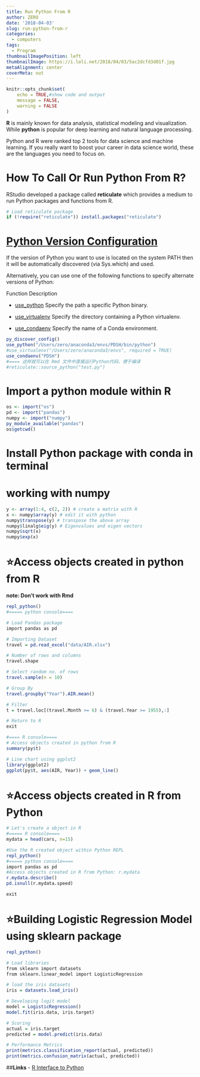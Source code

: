 ```yaml
---
title: Run Python From R
author: ZERO
date: '2018-04-03'
slug: run-python-from-r
categories:
  - computers
tags:
  - Program
thumbnailImagePosition: left
thumbnailImage: https://i.loli.net/2018/04/03/5ac2dcfd3d01f.jpg
metaAlignment: center
coverMeta: out
---
```

```r
knitr::opts_chunk$set(
	echo = TRUE,#show code and output
	message = FALSE,
	warning = FALSE
)
```

**R** is mainly known for data analysis, statistical modeling and visualization. While **python** is popular for deep learning and natural language processing.

Python and R were ranked top 2 tools for data science and machine learning.
If you really want to boost your career in data science world, these are the languages you need to focus on.

# **How To Call Or Run Python From R?**

RStudio developed a package called **reticulate** which provides a medium to run Python packages and functions from R.

```r
# Load reticulate package
if (!require("reticulate")) install.packages("reticulate")
```

# [Python Version Configuration](https://rstudio.github.io/reticulate/articles/versions.html)
If the version of Python you want to use is located on the system PATH then it will be automatically discovered (via Sys.which) and used.

Alternatively, you can use one of the following functions to specify alternate versions of Python:

Function    Description

- [use_python](https://rstudio.github.io/reticulate/reference/use_python.html)
Specify the path a specific Python binary.

- [use_virtualenv](https://rstudio.github.io/reticulate/reference/use_python.html)
Specify the directory containing a Python virtualenv.

- [use_condaenv](https://rstudio.github.io/reticulate/reference/use_python.html)
Specify the name of a Conda environment.

```r
py_discover_config()
use_python("/Users/zero/anaconda3/envs/PDSH/bin/python")
#use_virtualenv("/Users/zero/anaconda3/envs", required = TRUE)
use_condaenv("PDSH")
#==== 这样就可以在 Rmd 文件中直接运行Python代码，便于编译
#reticulate::source_python("test.py")
```

# Import a python module within R
```r
os <- import("os")
pd <- import("pandas")
numpy <- import("numpy")
py_module_available("pandas")
os$getcwd()
```

# Install Python package with conda in terminal

# working with **numpy**
```r
y <- array(1:4, c(2, 2)) # create a matrix with R
x <- numpy$array(y) # edit it with python
numpy$transpose(y) # transpose the above array
numpy$linalg$eig(y) # Eigenvalues and eigen vectors
numpy$sqrt(x)
numpy$exp(x)
```

# ⭐**Access objects created in python from R**

**note: Don't work with Rmd**
```r
repl_python()
#===== python console====

# Load Pandas package
import pandas as pd

# Importing Dataset
travel = pd.read_excel("data/AIR.xlsx")

# Number of rows and columns
travel.shape

# Select random no. of rows 
travel.sample(n = 10)

# Group By
travel.groupby("Year").AIR.mean()

# Filter
t = travel.loc[(travel.Month >= 6) & (travel.Year >= 1955),:]

# Return to R
exit

#==== R console====
# Access objects created in python from R
summary(py$t)

# Line chart using ggplot2
library(ggplot2)
ggplot(py$t, aes(AIR, Year)) + geom_line()
```

# ⭐**Access objects created in R from Python**
```r
# Let's create a object in R
#===== R console====
mydata = head(cars, n=15)

#Use the R created object within Python REPL
repl_python()
#===== python console====
import pandas as pd
#Access objects created in R from Python: r.mydata
r.mydata.describe()
pd.isnull(r.mydata.speed)

exit
```


# ⭐Building Logistic Regression Model using sklearn package
```r
repl_python()

# Load libraries
from sklearn import datasets
from sklearn.linear_model import LogisticRegression

# load the iris datasets
iris = datasets.load_iris()

# Developing logit model
model = LogisticRegression()
model.fit(iris.data, iris.target)

# Scoring
actual = iris.target
predicted = model.predict(iris.data)

# Performance Metrics
print(metrics.classification_report(actual, predicted))
print(metrics.confusion_matrix(actual, predicted))
```

##**Links**
- [R Interface to Python](https://www.diycode.cc/projects/rstudio/reticulate)

